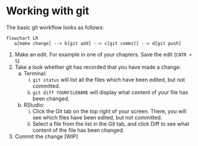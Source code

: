 # Working with git

The basic git workflow looks as follows:

```mermaid
flowchart LR
   a[make change] --> b[git add] --> c[git commit] --> d[git push]
```

1. Make an edit. For example in one of your chapters. Save the edit (`CNTR + S`)
2. Take a look whether git has recorded that you have made a change:
   a. Terminal:
         i. `git status` will list all the files which have been edited, but not committed.
         ii. `git diff YOURFILENAME` will display what content of your file has been changed.
   b. RStudio: 
      i. Click the Git tab on the top right of your screen. There, you will see which files have been edited, but not committed.
      ii. Select a file from the list in the Git tab, and click Diff to see what content of the file has been changed.
3. Commit the change
[WIP]

